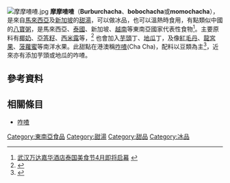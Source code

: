 [[File:摩摩喳喳.jpg|thumb]]
'''摩摩喳喳'''（'''Burburchacha'''、'''bobochacha'''或'''momochacha'''），是來自[[馬來西亞|馬來西亞]]及[[新加坡|新加坡]]的[[甜湯|甜湯]]，可以做冰品，也可以溫熱時食用，有點類似中國的[[八寶粥|八寶粥]]，是馬來西亞、[[泰國|泰國]]、新加坡、[[越南|越南]]等東南亞國家代表性食物<ref>[http://www.hb.xinhuanet.com/2015-03/16/c_1114651020.htm 武汉万达嘉华酒店泰国美食节4月即将启幕] {{webarchive|url=https://web.archive.org/web/20150414160045/http://www.hb.xinhuanet.com/2015-03/16/c_1114651020.htm |date=2015-04-14 }}</ref>。主要原料有[[椰奶|椰奶]]、[[水椰|亞答籽]]、[[西米露|西米露]]等，<ref> {{Cite book | author = Tan Chee-Beng | title = Chinese food and foodways in Southeast Asia and beyond | url = https://archive.org/details/chinesefoodfoodw0000zhon | location = Singapore | publisher = NUS Press | date = 2011 | pages = [https://archive.org/details/chinesefoodfoodw0000zhon/page/36 36]-7 | ISBN = 978-9971-69-548-4 | accessdate = 2015-04-02 | language = En | quote = Burbur Chacha (this is a desert containing medley of sweet potato, taro, sago, and others in coconut milk etc.)}} </ref> 也會加入[[芋頭|芋頭]]丁、[[番薯|地瓜]]丁，及像[[紅毛丹|紅毛丹]]、[[蘭撒|龍宮果]]、[[菠蘿蜜|菠蘿蜜]]等南洋水果。此甜點在港澳稱[[咋喳|咋喳]](Cha Cha)，配料以豆類為主<ref> {{Cite book | author = Tan Chee-Beng | title = Chinese food and foodways in Southeast Asia and beyond | url = https://archive.org/details/chinesefoodfoodw0000zhon | location = Singapore | publisher = NUS Press | date = 2011 | pages = [https://archive.org/details/chinesefoodfoodw0000zhon/page/44 44] | ISBN = 978-9971-69-548-4 | accessdate = 2015-04-02 | language = En | quote = This dish is known as Cha Cha in Hong Kong, and the ingredients differ somewhat, with more use of beans than sweet potato and taro.}} </ref>，近來亦有添加芋頭或地瓜的咋喳。

==參考資料==
{{reflist}} 

==相關條目==
*[[咋喳|咋喳]]


[[Category:東南亞食品|Category:東南亞食品]]
[[Category:甜湯|Category:甜湯]]
[[Category:甜品|Category:甜品]]
[[Category:冰品|Category:冰品]]